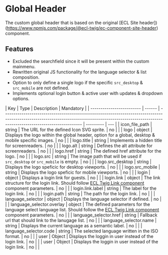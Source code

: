 # Global Header

The custom global header that is based on the original [ECL Site header])(https://www.npmjs.com/package/@ecl-twig/ec-component-site-header) component.

## Features

- Excluded the searchfield since it will be present within the custom mainmenu.
- Rewritten original JS functionality for the language selector & list composition.
- Option to only define a single logo if the specific `src_desktop` & `src_mobile` are not defined.
- Implements optional login button & active user with updates & dropdown options.

| Key                       | Type   | Description                                                                                                                                                                                         | Mandatory |
| ------------------------- | ------ | --------------------------------------------------------------------------------------------------------------------------------------------------------------------------------------------------- | --------- | --- |
| icon_file_path            | string | The URL for the defined Icon SVG sprite.                                                                                                                                                            | no        |     |
| logo                      | object | Displays the logo within the global header, option for a global, desktop & mobile specific images.                                                                                                  | no        |     |
| logo.title                | string | Implements a hidden title for screenreaders.                                                                                                                                                        | no        |     |
| logo.alt                  | string | Defines the alt attribute for screenreaders.                                                                                                                                                        | no        |     |
| logo.href                 | string | The defined href attribute for the logo.                                                                                                                                                            | no        |     |
| logo.src                  | string | The image path that will be used if `src_desktop` or `src_mobile` is empty.                                                                                                                         | no        |     |
| logo.src_desktop          | string | Displays the logo speficic for desktop viewports.                                                                                                                                                   | no        |     |
| logo.src_mobile           | string | Displays the logo speficic for mobile viewports.                                                                                                                                                    | no        |     |
| login                     | object | Displays a login link for guests.                                                                                                                                                                   | no        |     |
| login.link                | object | The link structure for the login link. Should follow [ECL Twig Link component](https://www.npmjs.com/package/@ecl-twig/ec-component-link) component parameters.                                     | no        |     |
| login.link.label          | string | The label for the login link.                                                                                                                                                                       | no        |     |
| login.path                | string | The path for the login link.                                                                                                                                                                        | no        |     |
| language_selector         | object | Displays the language selector if defined.                                                                                                                                                          | no        |     |
| language_selector.overlay | object | The defined parameters for the language select language list. Should follow the [ECL Twig Link component](https://www.npmjs.com/package/@ecl-twig/ec-component-language-list) component parameters. | no        |     |
| language_selector.href    | string | Fallback url that should link to the lanugage list.                                                                                                                                                 | no        |     |
| language_selector.name    | string | Displays the current language as a semantic label.                                                                                                                                                  | no        |     |
| language_selector.code    | string | The selected language written in the ISO format.                                                                                                                                                    | no        |     |
| user                      | Object | Displays the loggin in user instead of the login link.                                                                                                                                              | no        |     |
| user                      | Object | Displays the loggin in user instead of the login link.                                                                                                                                              | no        |     |
